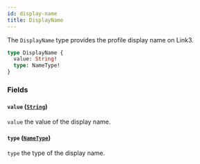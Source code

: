 ```yaml
---
id: display-name
title: DisplayName
---
```



The `DisplayName` type provides the profile display name on Link3.

```graphql
type DisplayName {
  value: String!
  type: NameType!
}
```


### Fields

#### `value` ([`String`](/reference/scalars/string))

`value` the value of the display name.


#### `type` ([`NameType`](/reference/enums/name-type))

`type` the type of the display name.




